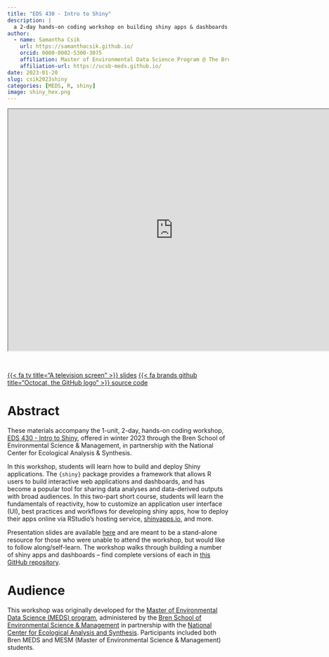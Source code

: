 ```yaml
---
title: "EDS 430 - Intro to Shiny"
description: |
  a 2-day hands-on coding workshop on building shiny apps & dashboards
author:
  - name: Samantha Csik
    url: https://samanthacsik.github.io/
    orcid: 0000-0002-5300-3075
    affiliation: Master of Environmental Data Science Program @ The Bren School (UCSB) & The National Center for Ecological Analysis and Synthesis
    affiliation-url: https://ucsb-meds.github.io/
date: 2023-01-20
slug: csik2023shiny
categories: [MEDS, R, shiny]
image: shiny_hex.png
---
```


<center><iframe src="https://ucsb-meds.github.io/EDS430-Shiny/#/title-slide" title="EDS 430 - Intro to Shiny" width="750px," height="550px"></iframe></center>

<br>

::: {.center-text}
[{{< fa tv title="A television screen" >}} slides](https://ucsb-meds.github.io/EDS430-Shiny/#/title-slide/){.btn .btn-secondary role="button"} [{{< fa brands github title="Octocat, the GitHub logo" >}} source code](https://github.com/UCSB-MEDS/EDS430-Shiny){.btn .btn-secondary role="button"}
:::

<!-- <div class="container"> -->
<!-- <div class="center"> -->
<!-- <button type="button" class="button-styling" onclick=window.location.href='https://ucsb-meds.github.io/EDS430-Shiny/#/title-slide/'>{{< fa tv title="A television screen" >}} slides</button> -->
<!-- <button type="button" class="button-styling" onclick=window.location.href='https://github.com/UCSB-MEDS/EDS430-Shiny'>{{< fa code title="A symbol for code, </>" >}} source code</button> -->
<!-- </div> -->
<!-- </div> -->

# Abstract

These materials accompany the 1-unit, 2-day, hands-on coding workshop, [EDS 430 - Intro to Shiny](https://bren.ucsb.edu/courses/eds-430), offered in winter 2023 through the Bren School of Environmental Science & Management, in partnership with the National Center for Ecological Analysis & Synthesis.

In this workshop, students will learn how to build and deploy Shiny applications. The `{shiny}` package provides a framework that allows R users to build interactive web applications and dashboards, and has become a popular tool for sharing data analyses and data-derived outputs with broad audiences. In this two-part short course, students will learn the fundamentals of reactivity, how to customize an application user interface (UI), best practices and workflows for developing shiny apps, how to deploy their apps online via RStudio's hosting service, [shinyapps.io](https://shinyapps.io/), and more.

Presentation slides are available [here](https://ucsb-meds.github.io/EDS430-Shiny/#/title-slide) and are meant to be a stand-alone resource for those who were unable to attend the workshop, but would like to follow along/self-learn. The workshop walks through building a number of shiny apps and dashboards -- find complete versions of each in [this GitHub repository](https://github.com/samanthacsik/EDS430-shiny-app).

# Audience

This workshop was originally developed for the [Master of Environmental Data Science (MEDS) program](https://ucsb-meds.github.io/), administered by the [Bren School of Environmental Science & Management](https://bren.ucsb.edu/masters-programs/master-environmental-data-science) in partnership with the [National Center for Ecological Analysis and Synthesis](https://www.nceas.ucsb.edu/). Participants included both Bren MEDS and MESM (Master of Environmental Science & Management) students.
